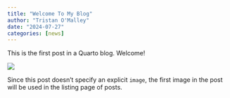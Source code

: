 ```yaml
---
title: "Welcome To My Blog"
author: "Tristan O'Malley"
date: "2024-07-27"
categories: [news]
---
```


This is the first post in a Quarto blog. Welcome!

![](thumbnail.jpg)

Since this post doesn't specify an explicit `image`, the first image in the post will be used in the listing page of posts.
